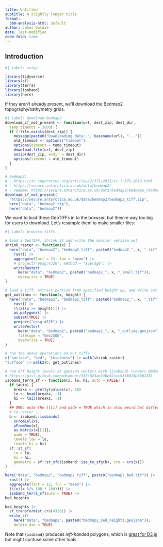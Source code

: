 ```yaml
---
title: Untitled
subtitle: A slightly longer title
format:
  360-analysis-html: default
author: James Goldie
date: last-modified
code-fold: true
---
```


## Introduction

```r
#| label: setup

library(tidyverse)
library(sf)
library(terra)
library(isoband)
library(here)
```

If they aren't already present, we'll download the Bedmap2 topography/bathymetry grids.

```r
#| label: download-bedmap2
download_if_not_present <- function(url, dest_zip, dest_dir,
  temp_timeout = 3600) {
  if (!file.exists(dest_zip)) {
    message(paste0("Downloading data: ", basename(url), "..."))
    old_timeout <- options("timeout")
    options(timeout = temp_timeout)
    download.file(url, dest_zip)
    unzip(dest_zip, exdir = dest_dir)
    options(timeout = old_timeout)
  } 
}

# bedmap2:
# - https://tc.copernicus.org/articles/7/375/2013/tc-7-375-2013.html
# - https://secure.antarctica.ac.uk/data/bedmap2/
# - readme: https://secure.antarctica.ac.uk/data/bedmap2/bedmap2_readme.txt
download_if_not_present(
  "https://secure.antarctica.ac.uk/data/bedmap2/bedmap2_tiff.zip",
  here("data", "bedmap2.zip"),
  here("data", "bedmap2"))
```

We want to load these GeoTIFFs in to the browser, but they're way too big for users to download. Let's resample them to make smaller files:

```r
#| label: process-tiffs

# load a GeoTIFF, shrink it and write the smaller version out
shrink_raster <- function(x) {
  here("data", "bedmap2", "bedmap2_tiff", paste0("bedmap2_", x, ".tif")) |>
    rast() |>
    aggregate(fact = 12, fun = "mean") |>
    # project("epsg:4326", method = "average") |>
    writeRaster(
      here("data", "bedmap2", paste0("bedmap2_", x, "_small.tif")),
      overwrite = TRUE)
}

# load a tiff, extract portion from specified height up, and write out as polys
get_outlines <- function(x, height) {
  here("data", "bedmap2", "bedmap2_tiff", paste0("bedmap2_", x, ".tif")) |>
    rast() |>
    (\(x)(x >= height))() |>
    as.polygons() |>
    subset(TRUE) |>
    project("epsg:4326") |>
    writeVector(
      here("data", "bedmap2", paste0("bedmap2_", x, "_outline.geojson")),
      filetype = "GeoJSON",
      overwrite = TRUE)
}

# run the above operations on our tiffs
c("surface", "bed", "thickness") |> walk(shrink_raster)
"surface" |> walk2(0, get_outlines)

# run off height levels at geojson vectors with {isoband} (cheers @mdsumner:
# https://gist.github.com/mdsumner/53fc623ae740e02acc53fb923bf36128)
isoband_terra_sf <- function(x, lo, hi, auto = FALSE) {
  if (auto) {
    breaks <- pretty(values(x), 10)
    lo <- head(breaks, -1)
    hi <- tail(breaks, -1)
  }
  ## OMG: note the [[1]] and wide = TRUE which is also weird but different
  # to raster ...
  b <- isoband::isobands(
    xFromCol(x),
    yFromRow(x),
    as.matrix(x[[1]],
    wide = TRUE),
    levels_low = lo,
    levels_hi = hi)
  sf::st_sf(
    lo = lo,
    hi = hi,
    geometry = sf::st_sfc(isoband::iso_to_sfg(b), crs = crs(x)))
}

here("data", "bedmap2", "bedmap2_tiff", paste0("bedmap2_bed.tif")) |>
  rast() |>
  aggregate(fact = 12, fun = "mean") |>
  (\(x)(x %/% 100 * 100))() |>
  isoband_terra_sf(auto = TRUE) ->
bed_heights

bed_heights |>
  st_transform(st_crs(4326)) |>
  write_sf(
    here("data", "bedmap2", paste0("bedmap2_bed_heights.geojson")),
    delete_dsn = TRUE)
```

:::{.callout-note}
Note that `{isoband}` produces _left-handed_ polygons, which is [great for D3.js](https://gis.stackexchange.com/questions/392452/why-d3-js-works-only-with-geojson-violating-right-hand-rule) but might confuse some other tools.
:::
